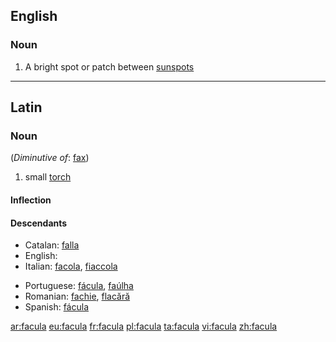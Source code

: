 ==English==

===Noun===
{{wikipedia}}
{{en-noun|faculae}}

# {{context|astronomy|lang=en}} A bright spot or patch between [[sunspot]]s

----
==Latin==

===Noun===
{{la-noun|facula|faculae|faculae|f|first}} (''Diminutive of'': [[fax#Latin|fax]])

# small [[torch]]

====Inflection====
{{la-decl-1st|facul}}

====Descendants====
{{top2}}
* Catalan: [[falla]]
* English: {{l|en|facula}}
* Italian: [[facola]], [[fiaccola]]
{{mid2}}
* Portuguese: [[fácula]], [[faúlha]]
* Romanian: [[fachie]], [[flacără]]
* Spanish: [[fácula]]
{{bottom}}

[[ar:facula]]
[[eu:facula]]
[[fr:facula]]
[[pl:facula]]
[[ta:facula]]
[[vi:facula]]
[[zh:facula]]